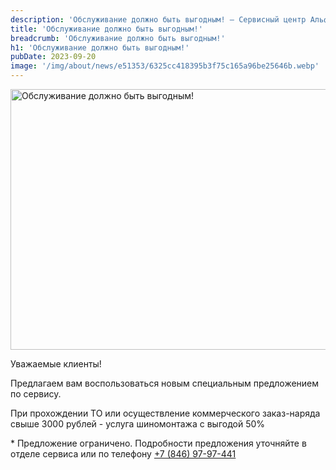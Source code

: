 ```yaml
---
description: 'Обслуживание должно быть выгодным! — Сервисный центр Альфа'
title: 'Обслуживание должно быть выгодным!'
breadcrumb: 'Обслуживание должно быть выгодным!'
h1: 'Обслуживание должно быть выгодным!'
pubDate: 2023-09-20
image: '/img/about/news/e51353/6325cc418395b3f75c165a96be25646b.webp'
---
```



<p><img src="/img/about/news/e51353/6325cc418395b3f75c165a96be25646b.webp" width="740" height="417" alt="Обслуживание должно быть выгодным!" title="Обслуживание должно быть выгодным!" /></p>
<p>
	 Уважаемые клиенты!
</p>
<p>
	 Предлагаем вам воспользоваться новым специальным предложением по сервису.
</p>
<p>
	 При прохождении ТО или осуществление коммерческого заказ-наряда свыше 3000 рублей - услуга шиномонтажа&nbsp;с выгодой 50%
</p>
<p>
	 * Предложение ограничено. Подробности предложения уточняйте в отделе сервиса или по телефону&nbsp;<a href="tel:+78469797441">+7 (846) 97-97-441</a>
</p>
